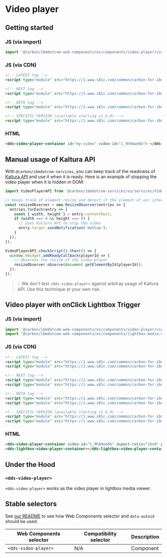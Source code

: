 
# Video player

## Getting started

### JS (via import)

```javascript
import '@carbon/ibmdotcom-web-components/es/components/video-player/video-player-container.js';
```

### JS (via CDN)

```html
<!-- LATEST tag -->
<script type="module" src="https://1.www.s81c.com/common/carbon-for-ibm-dotcom/latest/video-player.min.js"></script>

<!-- NEXT tag -->
<script type="module" src="https://1.www.s81c.com/common/carbon-for-ibm-dotcom/next/video-player.min.js"></script>

<!-- BETA tag -->
<script type="module" src="https://1.www.s81c.com/common/carbon-for-ibm-dotcom/beta/video-player.min.js"></script>

<!-- SPECIFIC VERSION (available starting v1.6.0) -->
<script type="module" src="https://1.www.s81c.com/common/carbon-for-ibm-dotcom/v1.6.0/video-player.min.js"></script>
```

### HTML

```html
<dds-video-player-container id="my-video" video-id="1_9h94wo6b"> </dds-video-player-container>
```

## Manual usage of Kaltura API

With `@carbon/ibmdotcom-services`, you can keep track of the readiness of [Kaltura API](http://player.kaltura.com/docs/api) and use it when it is ready. Here is an example of stopping the video player when it is hidden in DOM:

```javascript
import VideoPlayerAPI from '@carbon/ibmdotcom-services/es/services/VideoPlayer/VideoPlayer.js';

// Keeps track of element resize and detect if the element of our interest is hidden
const resizeObserver = new ResizeObserver(entries => {
  entries.forEach(entry => {
    const { width, height } = entry.contentRect;
    if (width === 0 && height === 0) {
      // Uses Kaltura API to stop the video
      entry.target.sendNotification('doStop');
    }
  });
});

VideoPlayerAPI.checkScript().then(() => {
  window.kWidget.addReadyCallback(playerId => {
    // Observes the resize of the video player
    resizeObserver.observe(document.getElementById(playerId));
  });
});
```

> 💡 We don't test `<dds-video-player>` against arbitray usage of Kaltura API. Use this technique at your own risk.

## Video player with onClick Lightbox Trigger

### JS (via import)

```javascript
import '@carbon/ibmdotcom-web-components/es/components/video-player/video-player-container.js';
import '@carbon/ibmdotcom-web-components/es/components/lightbox-media-viewer/lightbox-video-player-container.js';
```

### JS (via CDN)

```html
<!-- LATEST tag -->
<script type="module" src="https://1.www.s81c.com/common/carbon-for-ibm-dotcom/latest/video-player.min.js"></script>
<script type="module" src="https://1.www.s81c.com/common/carbon-for-ibm-dotcom/latest/lightbox-video-player.min.js"></script>

<!-- NEXT tag -->
<script type="module" src="https://1.www.s81c.com/common/carbon-for-ibm-dotcom/next/video-player.min.js"></script>
<script type="module" src="https://1.www.s81c.com/common/carbon-for-ibm-dotcom/next/lightbox-video-player.min.js"></script>

<!-- BETA tag -->
<script type="module" src="https://1.www.s81c.com/common/carbon-for-ibm-dotcom/beta/video-player.min.js"></script>
<script type="module" src="https://1.www.s81c.com/common/carbon-for-ibm-dotcom/beta/lightbox-video-player.min.js"></script>

<!-- SPECIFIC VERSION (available starting v1.6.0) -->
<script type="module" src="https://1.www.s81c.com/common/carbon-for-ibm-dotcom/v1.6.0/video-player.min.js"></script>
<script type="module" src="https://1.www.s81c.com/common/carbon-for-ibm-dotcom/v1.6.0/lightbox-video-player.min.js"></script>
```

### HTML

```html
<dds-video-player-container video-id="1_9h94wo6b" aspect-ratio="16x9" playing-mode="lightbox"></dds-video-player-container>
<dds-lightbox-video-player-container></dds-lightbox-video-player-container>
```

## Under the Hood

### `<dds-video-player>`

`<dds-video-player>` works as the video player in lightbox media viewer.

<Props of="dds-video-player" />

## Stable selectors

See [our README](https://github.com/carbon-design-system/carbon-for-ibm-dotcom/tree/master/packages/web-components#stable-selectors-for-analytics-and-integratione2e-testing-in-web-components) to see how Web Components selector and `data-autoid` should be used.

| Web Components selector | Compatibility selector | Description |
| ----------------------- | ---------------------- | ----------- |
| `<dds-video-player>`    | N/A                    | Component   |

<Description markdown={contributing} />
